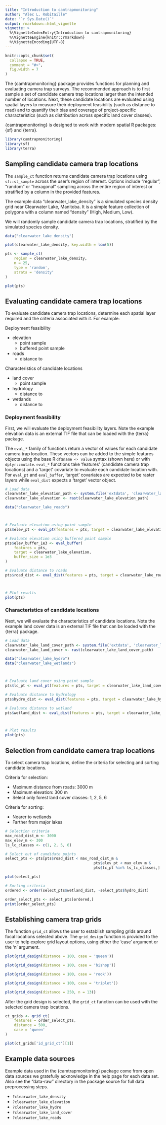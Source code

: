 ```yaml
---
title: "Introduction to camtrapmonitoring"
author: "Alec L. Robitaille"
date: "`r Sys.Date()`"
output: rmarkdown::html_vignette
vignette: >
  %\VignetteIndexEntry{Introduction to camtrapmonitoring}
  %\VignetteEngine{knitr::rmarkdown}
  %\VignetteEncoding{UTF-8}
---
```


```r
knitr::opts_chunk$set(
  collapse = TRUE,
  comment = "#>",
  fig.width = 7
)
```


<!-- ggplot2 figs with geom_sf -->

The {camtrapmonitoring} package provides functions for planning and evaluating camera
trap surveys. The recommended approach is to first sample a set of candidate 
camera trap locations larger than the intended number of locations. Next, 
these candidate locations are evaluated using spatial layers to measure their
deployment feasibility (such as distance to road) and to quantify their bias 
and coverage of project-specific characteristics (such as distribution across 
specific land cover classes). 

{camtrapmonitoring} is designed to work with modern spatial R packages: {sf} and {terra}.

```r
library(camtrapmonitoring)
library(sf)
library(terra)
```



## Sampling candidate camera trap locations

The `sample_ct` function returns candidate camera trap locations using 
`sf::st_sample` across the user's region of interest. Options include 
"regular", "random" or "hexagonal" sampling across the entire region of interest
or stratified by a column in the provided features. 

The example data "clearwater_lake_density" is a simulated species density 
grid near Clearwater Lake, Manitoba. It is a simple feature collection of 
polygons with a column named "density" (High, Medium, Low). 

We will randomly sample candidate camera trap locations, stratified by the 
simulated species density. 

```r
data("clearwater_lake_density")

plot(clearwater_lake_density, key.width = lcm(5))

pts <- sample_ct(
	region = clearwater_lake_density, 
	n = 25, 
	type = 'random', 
	strata = 'density'
)

plot(pts)
```



## Evaluating candidate camera trap locations

To evaluate candidate camera trap locations, determine each spatial layer 
required and the criteria associated with it. For example:

Deployment feasibility

- elevation
	- point sample
	- buffered point sample
- roads
	- distance to
	
Characteristics of candidate locations

- land cover
	- point sample
- hydrology
	- distance to
- wetlands
	- distance to



### Deployment feasibility

First, we will evaluate the deployment feasibility layers. Note the example
elevation data is an external TIF file that can be loaded with the
{terra} package. 

The `eval_*` family of functions return a vector of values for each candidate
camera trap location. These vectors can be added to the simple features objects
using the base R `df$name <- value` syntax (shown here) or with `dplyr::mutate`. 
`eval_*` functions take 'features' (candidate camera trap locations) and a 
'target' covariate to evaluate each candidate location with. For `eval_pt`
and `eval_buffer`, 'target' covariates are expected to be raster layers while 
`eval_dist` expects a 'target' vector object. 

```r
# Load data
clearwater_lake_elevation_path <- system.file('extdata', 'clearwater_lake_elevation.tif', package = 'camtrapmonitoring')
clearwater_lake_elevation <- rast(clearwater_lake_elevation_path)

data("clearwater_lake_roads")



# Evaluate elevation using point sample
pts$elev_pt <- eval_pt(features = pts, target = clearwater_lake_elevation)

# Evaluate elevation using buffered point sample
pts$elev_buffer_1e3 <- eval_buffer(
	features = pts, 
	target = clearwater_lake_elevation,
	buffer_size = 1e3
)

# Evaluate distance to roads
pts$road_dist <- eval_dist(features = pts, target = clearwater_lake_roads)



# Plot results
plot(pts)
```



### Characteristics of candidate locations

Next, we will evaluate the characteristics of candidate locations.  Note the 
example land cover data is an external TIF file that can be loaded with the
{terra} package. 

```r
# Load data
clearwater_lake_land_cover_path <- system.file('extdata', 'clearwater_lake_land_cover.tif', package = 'camtrapmonitoring')
clearwater_lake_land_cover <- rast(clearwater_lake_land_cover_path)

data("clearwater_lake_hydro")
data("clearwater_lake_wetlands")



# Evaluate land cover using point sample
pts$lc_pt <- eval_pt(features = pts, target = clearwater_lake_land_cover)

# Evaluate distance to hydrology
pts$hydro_dist <- eval_dist(features = pts, target = clearwater_lake_hydro)

# Evaluate distance to wetland
pts$wetland_dist <- eval_dist(features = pts, target = clearwater_lake_wetlands)



# Plot results
plot(pts)
```


## Selection from candidate camera trap locations

To select camera trap locations, define the criteria for selecting and sorting 
candidate locations. 

Criteria for selection:

- Maximum distance from roads: 3000 m
- Maximum elevation: 300 m
- Select only forest land cover classes: 1, 2, 5, 6

Criteria for sorting:

- Nearer to wetlands
- Farther from major lakes

```r
# Selection criteria
max_road_dist_m <- 3000
max_elev_m <- 300
ls_lc_classes <- c(1, 2, 5, 6)

# Select out of candidate points
select_pts <- pts[pts$road_dist < max_road_dist_m &
										pts$elev_pt < max_elev_m &
										pts$lc_pt %in% ls_lc_classes,]

plot(select_pts)
```

```r
# Sorting criteria
ordered <- order(select_pts$wetland_dist, -select_pts$hydro_dist)

order_select_pts <- select_pts[ordered,]
print(order_select_pts)
```


## Establishing camera trap grids

The function `grid_ct` allows the user to establish sampling grids around
focal locations selected above. The `grid_design` function is provided to 
the user to help explore grid layout options, using either the 'case' argument
or the 'n' argument.

```r
plot(grid_design(distance = 100, case = 'queen'))

plot(grid_design(distance = 100, case = 'bishop'))

plot(grid_design(distance = 100, case = 'rook'))

plot(grid_design(distance = 100, case = 'triplet'))

plot(grid_design(distance = 250, n = 13))
```

After the grid design is selected, the `grid_ct` function can be used with the
selected camera trap locations. 

```r
ct_grids <- grid_ct(
	features = order_select_pts,
	distance = 500,
	case = 'queen'
)

plot(ct_grids['id_grid_ct'][1])
```


## Example data sources

Example data used in the {camtrapmonitoring} package come from open data sources we 
gratefully acknowledge in the help page for each data set. Also see the "data-raw"
directory in the package source for full data preprocessing steps. 

- `?clearwater_lake_density`
- `?clearwater_lake_elevation`
- `?clearwater_lake_hydro`
- `?clearwater_lake_land_cover`
- `?clearwater_lake_roads`
